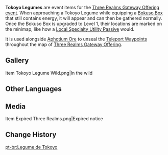 {{Item Infobox
|id           = 101701
|image        = Item Tokoyo Legume.png
|type         = Quest Items
|group        = Event Items
|event        = Three Realms Gateway Offering
|description  = A special plant that was produced via the [[Watatsumi Goryou Matsuri]].<br />With the awakening of the Sangacorexes, the elemental energies within [[Enkanomiya]] have been pacified. This is a naturally-growing fertilizing crop that will turn into loam within the soil once it decays.
|source1      = Three Realms Gateway Offering
}}
'''Tokoyo Legumes''' are event items for the [[Three Realms Gateway Offering]] [[event]]. When approaching a Tokoyo Legume
while equipping a [[Bokuso Box]] that still contains energy, it will appear and can then be gathered normally. Once the Bokuso Box is upgraded to Level 1, their locations are marked on the minimap, like how a [[Local Specialties#Character Bonuses|Local Specialty Utility Passive]] would.

It is used alongside [[Aphotium Ore]] to unseal the [[Teleport Waypoints]] throughout the map of [[Three Realms Gateway Offering]].

==Gallery==
<gallery hideaddbutton="true" captionalign="center">
Item Tokoyo Legume Wild.png|In the wild
</gallery>

==Other Languages==
{{Other Languages
|en      = Tokoyo Legume
|zhs     = 常世之荚
|zhs_rm  = Chángshì zhī Jiá
|zht     = 常世之莢
|zht_rm  = Chángshì zhī Jiá
|zh_tl   = 
|ja      = 常世の莢
|ja_rm   = Tokoyo no Saya{{Assumed}}
|ja_tl   = 
|ko      = {{tt|상세|常世}}의 {{tt|협과|莢果}}
|ko_rm   = Sangse-ui Hyeopgwa
|ko_tl   = Legume of Eternity
|es      = Leguminosa de Tokoyo
|es_tl   = 
|fr      = Tilleul de Tokoyo
|fr_tl   = Tokoyo Linden
|ru      = Бобы Токоё
|ru_tl   = 
|th      = Tokoyo Legume
|vi      = Nhánh Tokoyo
|vi_tl   = 
|de      = Tokoyo-Schote
|de_tl   = Tokoyo Pod
|id      = Kacang Tokoyo
|id_tl   = Tokoyo Peanut
|pt      = Legume de Tokoyo
|pt_tl   = 
}}

==Media==
<gallery hideaddbutton='yes' captionalign='center'>
Item Expired Three Realms.png|Expired notice
</gallery>

==Change History==
{{Change History|2.5}}

[[pt-br:Legume de Tokoyo]]